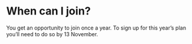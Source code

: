 # When can I join?

You get an opportunity to join once a year. To sign up for this year’s plan you’ll need to do so by 13 November.